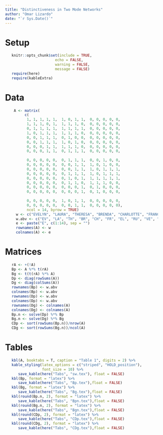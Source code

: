 ```yaml
---
title: "Distinctiveness in Two Mode Networks"
author: "Omar Lizardo"
date: "`r Sys.Date()`"
---
```



# Setup
```r
   knitr::opts_chunk$set(include = TRUE, 
                       echo = FALSE, 
                       warning = FALSE, 
                       message = FALSE)
   require(here)
   require(kableExtra)
```

# Data
```r
    A <- matrix(
         c(
          1, 1, 1, 1, 1,  1, 0, 1, 1,  0, 0, 0, 0, 0, 
          1, 1, 1, 0, 1,  1, 1, 1, 0,  0, 0, 0, 0, 0, 
          0, 1, 1, 1, 1,  1, 1, 1, 1,  0, 0, 0, 0, 0, 
          1, 0, 1, 1, 1,  1, 1, 1, 0,  0, 0, 0, 0, 0, 
          0, 0, 1, 1, 1,  0, 1, 0, 0,  0, 0, 0, 0, 0, 
          0, 0, 1, 1, 1,  1, 0, 1, 0,  0, 0, 0, 0, 0, 
          0, 0, 0, 1, 1,  1, 1, 1, 0,  0, 0, 0, 0, 0, 
          0, 0, 0, 1, 1,  0, 1, 1, 1,  0, 0, 0, 0, 0, 
          
          0, 0, 0, 0, 0,  0, 1, 1, 1,  0, 0, 1, 0, 0, 
          0, 0, 0, 0, 0,  0, 0, 1, 1,  1, 0, 1, 0, 0, 
          0, 0, 0, 0, 0,  0, 0, 1, 1,  1, 0, 1, 1, 1,
          0, 0, 0, 0, 0,  0, 1, 1, 1,  1, 0, 1, 1, 1,
          0, 0, 0, 0, 0,  0, 1, 0, 1,  1, 1, 1, 1, 1,
          0, 0, 0, 0, 0,  0, 1, 1, 0,  1, 1, 1, 0, 0,
          0, 0, 0, 0, 0,  0, 0, 0, 1,  0, 1, 0, 0, 0,
          0, 0, 0, 0, 0,  0, 0, 0, 1,  0, 1, 0, 0, 0, 
          
          0, 0, 0, 0, 0,  1, 0, 1, 1,  0, 0, 0, 0, 0,
          0, 0, 0, 0, 0,  0, 0, 1, 1,  0, 0, 0, 0, 0),
          ncol = 14, byrow = TRUE)
     w <- c("EVELYN", "LAURA", "THERESA", "BRENDA", "CHARLOTTE", "FRANCES", "ELEANOR", "RUTH", "VERNE", "MYRA", "KATHERINE", "SYLVIA", "NORA", "HELEN", "OLIVIA", "FLORA", "PEARL", "DOROTHY")
     w.abv <- c("EV", "LA", "TH", "BR", "CH", "FR", "EL", "RU", "VE", "MY", "KA", "SY", "NO", "HE", "OL", "FL", "PE", "DO")
     e <- paste("E", c(1:14), sep = "")
     rownames(A) <- w
     colnames(A) <- e
```

# Matrices
```r
   rA <- +(!A)
   Bp <- A %*% t(rA)
   Bg <- t(t(rA) %*% A)
   Dp <- diag(rowSums(A))
   Dg <- diag(colSums(A))
   rownames(Bp) <- w.abv
   colnames(Bp) <- w.abv 
   rownames(Dp) <- w.abv
   colnames(Dp) <- w.abv 
   rownames(Dg) <- colnames(A)
   colnames(Dg) <- colnames(A)
   Bp.n <- solve(Dp) %*% Bp
   Bg.n <- solve(Dg) %*% Bg
   CDp <- sort(rowSums(Bp.n))/nrow(A)
   CDg <- sort(rowSums(Bg.n))/ncol(A)
```

# Tables
```r
   kbl(A, booktabs = T, caption = "Table 1", digits = 2) %>%
   kable_styling(latex_options = c("striped", "HOLD_position"), 
                 font_size = 10) %>% 
      save_kable(here("Tabs", "sw.tex"), float = FALSE)
   kbl(Bp, format = "latex") %>% 
      save_kable(here("Tabs", "Bp.tex"),float = FALSE)
   kbl(Bg, format = "latex") %>% 
      save_kable(here("Tabs", "Bg.tex"),float = FALSE)
   kbl(round(Bp.n, 2), format = "latex") %>% 
      save_kable(here("Tabs", "Bpn.tex"),float = FALSE)
   kbl(round(Bg.n, 2), format = "latex") %>% 
      save_kable(here("Tabs", "Bgn.tex"),float = FALSE)
   kbl(round(CDp, 2), format = "latex") %>% 
      save_kable(here("Tabs", "CDp.tex"),float = FALSE)
   kbl(round(CDg, 2), format = "latex") %>% 
      save_kable(here("Tabs", "CDg.tex"),float = FALSE) 
```


